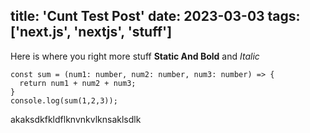 
title: 'Cunt Test Post'
date: 2023-03-03
tags: ['next.js', 'nextjs', 'stuff']
---

Here is where you right more stuff **Static And Bold** and *Italic*

```tsx
const sum = (num1: number, num2: number, num3: number) => {
  return num1 + num2 + num3;
}
console.log(sum(1,2,3));
```


akaksdkfkldflknvnkvlknsaklsdlk